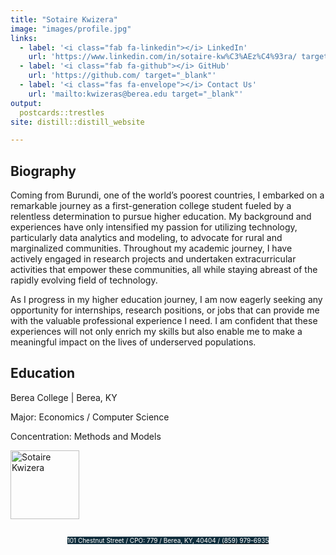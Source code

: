 ```yaml
---
title: "Sotaire Kwizera"
image: "images/profile.jpg"
links:
  - label: '<i class="fab fa-linkedin"></i> LinkedIn'
    url: 'https://www.linkedin.com/in/sotaire-kw%C3%AEz%C4%93ra/ target="_blank"'
  - label: '<i class="fab fa-github"></i> GitHub'
    url: 'https://github.com/ target="_blank"'
  - label: '<i class="fas fa-envelope"></i> Contact Us'
    url: 'mailto:kwizeras@berea.edu target="_blank"'
output:
  postcards::trestles
site: distill::distill_website 

---
```


<style>
body {
  background-image: url("images/data.jpg");
  background-size: 41.7% 100%;
  background-repeat: no-repeat;
  background-position: left top;
}

.address-line {
  display: flex;
  justify-content: center;
}
</style>

 
## Biography

Coming from Burundi, one of the world's poorest countries, I embarked on a remarkable journey as a first-generation college student fueled by a relentless determination to pursue higher education. My background and experiences have only intensified my passion for utilizing technology, particularly data analytics and modeling, to advocate for rural and marginalized communities. Throughout my academic journey, I have actively engaged in research projects and undertaken extracurricular activities that empower these communities, all while staying abreast of the rapidly evolving field of technology.

As I progress in my higher education journey, I am now eagerly seeking any opportunity for internships, research positions, or jobs that can provide me with the valuable professional experience I need. I am confident that these experiences will not only enrich my skills but also enable me to make a meaningful impact on the lives of underserved populations.

## Education

Berea College | Berea, KY

Major: Economics / Computer Science

Concentration: Methods and Models 

<img src="images/mtr2.webp" alt="Sotaire Kwizera" width="110" height="110">






 <div class="address-line">
  <span style="background-color: #0F2E3D; color: white; font-size: 10px;">101 Chestnut Street  / CPO: 779 / </span>
  <span style="background-color: #0F2E3D; color: white; font-size: 10px;">Berea, KY, 40404 / </span>
  [<span style="background-color: #0F2E3D; color: white; font-size: 10px;">(859) 979-6935</span>](tel:+18599796935)
</div>




































